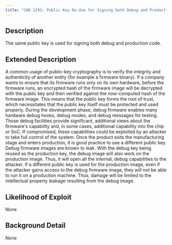 ```yaml
---
title: "CWE-1291: Public Key Re-Use for Signing both Debug and Production Code"
---
```


## Description
The same public key is used for signing both debug and production code.

## Extended Description

A common usage of public-key cryptography is to verify the integrity and authenticity of another entity (for example a firmware binary). If a company wants to ensure that its firmware runs only on its own hardware, before the firmware runs, an encrypted hash of the firmware image will be decrypted with the public key and then verified against the now-computed hash of the firmware image. This means that the public key forms the root of trust, which necessitates that the public key itself must be protected and used properly.
During the development phase, debug firmware enables many hardware debug hooks, debug modes, and debug messages for testing. Those debug facilities provide significant, additional views about the firmware's capability and, in some cases, additional capability into the chip or SoC. If compromised, these capabilities could be exploited by an attacker to take full control of the system.
Once the product exits the manufacturing stage and enters production, it is good practice to use a different public key. Debug firmware images are known to leak. With the debug key being reused as the production key, the debug image will also work on the production image. Thus, it will open all the internal, debug capabilities to the attacker.
If a different public key is used for the production image, even if the attacker gains access to the debug firmware image, they will not be able to run it on a production machine. Thus, damage will be limited to the intellectual property leakage resulting from the debug image.


## Likelihood of Exploit
None

## Background Detail
None
        